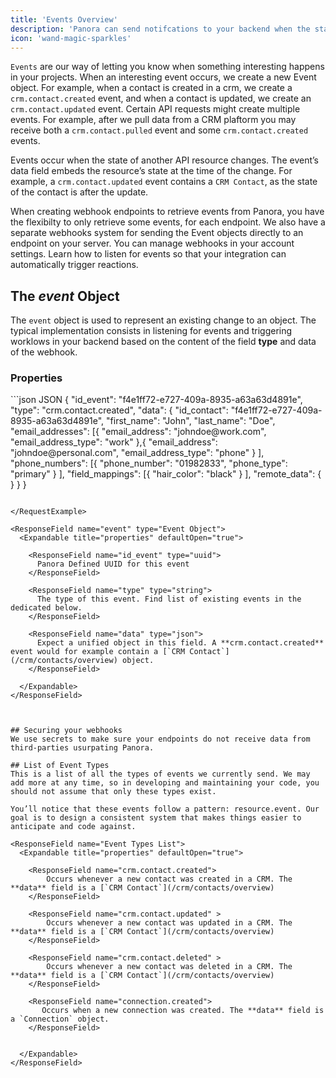 ```yaml
---
title: 'Events Overview'
description: 'Panora can send notifcations to your backend when the state of an object has changed. We use the concept of `events` to represent state changes in any object.'
icon: 'wand-magic-sparkles'
---
```



`Events` are our way of letting you know when something interesting happens in your projects. When an interesting event occurs, we create a new Event object. For example, when a contact is created in a crm, we create a `crm.contact.created` event, and when a contact is updated, we create an `crm.contact.updated` event. Certain API requests might create multiple events. For example, after we pull data from a CRM plaftorm you may receive both a `crm.contact.pulled` event and some `crm.contact.created` events.

Events occur when the state of another API resource changes. The event’s data field embeds the resource’s state at the time of the change. For example, a `crm.contact.updated` event contains a `CRM Contact`, as the state of the contact is after the update.

When creating webhook endpoints to retrieve events from Panora, you have the flexibilty to only retrieve some events, for each endpoint. We also have a separate webhooks system for sending the Event objects directly to an endpoint on your server. You can manage webhooks in your account settings. Learn how to listen for events so that your integration can automatically trigger reactions.

## The *event* Object
The `event` object is used to represent an existing change to an object.
The typical implementation consists in listening for events and triggering worklows in your backend based on the content of the field **type** and data of the webhook.

### Properties

<RequestExample>
```json JSON
{
    "id_event": "f4e1ff72-e727-409a-8935-a63a63d4891e",
    "type": "crm.contact.created",
    "data": { 
        "id_contact": "f4e1ff72-e727-409a-8935-a63a63d4891e",
        "first_name": "John",
        "last_name": "Doe",
        "email_addresses": [{
                "email_address": "johndoe@work.com",
                "email_address_type": "work"
            },{
                "email_address": "johndoe@personal.com",
                "email_address_type": "phone"
            }
        ],
        "phone_numbers": [{
                "phone_number": "01982833",
                "phone_type": "primary"
            }
        ],
        "field_mappings": [{
                "hair_color": "black"
            }
        ],
        "remote_data": {
        }
    }
}

```

</RequestExample>

<ResponseField name="event" type="Event Object">
  <Expandable title="properties" defaultOpen="true">

    <ResponseField name="id_event" type="uuid">
      Panora Defined UUID for this event
    </ResponseField>

    <ResponseField name="type" type="string">
      The type of this event. Find list of existing events in the dedicated below.
    </ResponseField>

    <ResponseField name="data" type="json">
      Expect a unified object in this field. A **crm.contact.created** event would for example contain a [`CRM Contact`](/crm/contacts/overview) object.
    </ResponseField>

  </Expandable>
</ResponseField>



## Securing your webhooks 
We use secrets to make sure your endpoints do not receive data from third-parties usurpating Panora.

## List of Event Types
This is a list of all the types of events we currently send. We may add more at any time, so in developing and maintaining your code, you should not assume that only these types exist.

You’ll notice that these events follow a pattern: resource.event. Our goal is to design a consistent system that makes things easier to anticipate and code against. 

<ResponseField name="Event Types List">
  <Expandable title="properties" defaultOpen="true">

    <ResponseField name="crm.contact.created">
        Occurs whenever a new contact was created in a CRM. The **data** field is a [`CRM Contact`](/crm/contacts/overview)    
    </ResponseField>

    <ResponseField name="crm.contact.updated" >
        Occurs whenever a new contact was updated in a CRM. The **data** field is a [`CRM Contact`](/crm/contacts/overview)    
    </ResponseField>

    <ResponseField name="crm.contact.deleted" >
        Occurs whenever a new contact was deleted in a CRM. The **data** field is a [`CRM Contact`](/crm/contacts/overview)     
    </ResponseField>

    <ResponseField name="connection.created">
       Occurs when a new connection was created. The **data** field is a `Connection` object.
    </ResponseField>


  </Expandable>
</ResponseField>

